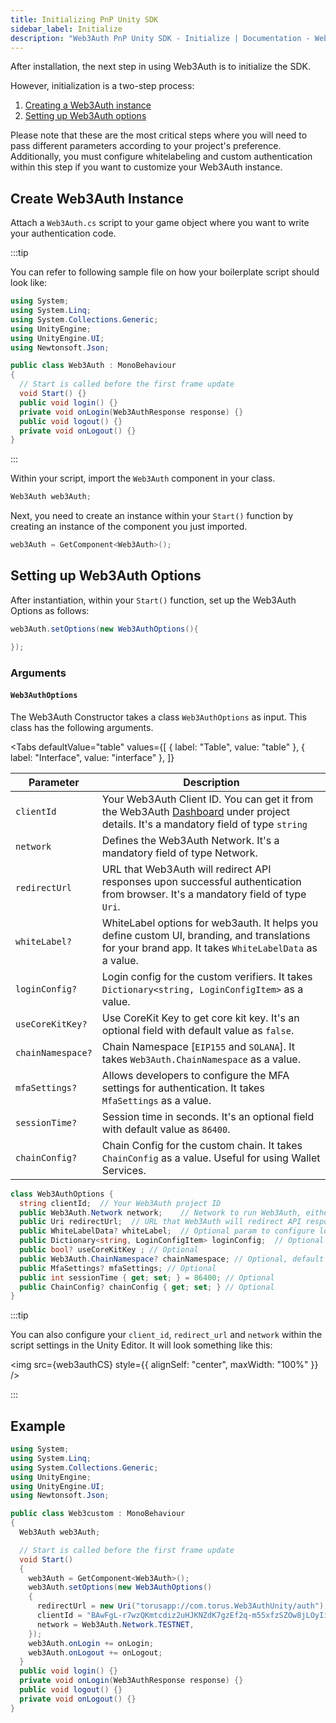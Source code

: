 ```yaml
---
title: Initializing PnP Unity SDK
sidebar_label: Initialize
description: "Web3Auth PnP Unity SDK - Initialize | Documentation - Web3Auth"
---
```




After installation, the next step in using Web3Auth is to initialize the SDK.

However, initialization is a two-step process:

1. [Creating a Web3Auth instance](#create-web3auth-instance)
2. [Setting up Web3Auth options](#setting-up-web3auth-options)

Please note that these are the most critical steps where you will need to pass different parameters
according to your project's preference. Additionally, you must configure whitelabeling and custom
authentication within this step if you want to customize your Web3Auth instance.

## Create Web3Auth Instance

Attach a `Web3Auth.cs` script to your game object where you want to write your authentication code.

:::tip

You can refer to following sample file on how your boilerplate script should look like:

```cs title="/Assets/Web3Auth.cs"
using System;
using System.Linq;
using System.Collections.Generic;
using UnityEngine;
using UnityEngine.UI;
using Newtonsoft.Json;

public class Web3Auth : MonoBehaviour
{
  // Start is called before the first frame update
  void Start() {}
  public void login() {}
  private void onLogin(Web3AuthResponse response) {}
  public void logout() {}
  private void onLogout() {}
}
```

:::

Within your script, import the `Web3Auth` component in your class.

```cs
Web3Auth web3Auth;
```

Next, you need to create an instance within your `Start()` function by creating an instance of the
component you just imported.

```cs
web3Auth = GetComponent<Web3Auth>();
```

## Setting up Web3Auth Options

After instantiation, within your `Start()` function, set up the Web3Auth Options as follows:

```cs
web3Auth.setOptions(new Web3AuthOptions(){

});
```

### Arguments

#### `Web3AuthOptions`

The Web3Auth Constructor takes a class `Web3AuthOptions` as input. This class has the following
arguments.

<Tabs
  defaultValue="table"
  values={[
    { label: "Table", value: "table" },
    { label: "Interface", value: "interface" },
  ]}
>

<TabItem value="table">

| Parameter         | Description                                                                                                                                                          |
| ----------------- | -------------------------------------------------------------------------------------------------------------------------------------------------------------------- |
| `clientId`        | Your Web3Auth Client ID. You can get it from the Web3Auth [Dashboard](https://dashboard.web3auth.io/) under project details. It's a mandatory field of type `string` |
| `network`         | Defines the Web3Auth Network. It's a mandatory field of type Network.                                                                                                |
| `redirectUrl`     | URL that Web3Auth will redirect API responses upon successful authentication from browser. It's a mandatory field of type `Uri`.                                     |
| `whiteLabel?`     | WhiteLabel options for web3auth. It helps you define custom UI, branding, and translations for your brand app. It takes `WhiteLabelData` as a value.                 |
| `loginConfig?`    | Login config for the custom verifiers. It takes `Dictionary<string, LoginConfigItem>` as a value.                                                                    |
| `useCoreKitKey?`  | Use CoreKit Key to get core kit key. It's an optional field with default value as `false`.                                                                           |
| `chainNamespace?` | Chain Namespace [`EIP155` and `SOLANA`]. It takes `Web3Auth.ChainNamespace` as a value.                                                                              |
| `mfaSettings?`    | Allows developers to configure the MFA settings for authentication. It takes `MfaSettings` as a value.                                                               |
| `sessionTime?`    | Session time in seconds. It's an optional field with default value as `86400`.                                                                                       |
| `chainConfig?`    | Chain Config for the custom chain. It takes `ChainConfig` as a value. Useful for using Wallet Services.                                                              |

</TabItem>

<TabItem value="interface">

```cs
class Web3AuthOptions {
  string clientId;  // Your Web3Auth project ID
  public Web3Auth.Network network;    // Network to run Web3Auth, either SAPPHIRE_MAINNET, SAPPHIRE_DEVNET, MAINNET, TESTNET, AQUA or CYAN
  public Uri redirectUrl;  // URL that Web3Auth will redirect API responses
  public WhiteLabelData? whiteLabel;  // Optional param to configure look
  public Dictionary<string, LoginConfigItem> loginConfig;  // Optional
  public bool? useCoreKitKey ; // Optional
  public Web3Auth.ChainNamespace? chainNamespace; // Optional, default is "EIP155"
  public MfaSettings? mfaSettings; // Optional
  public int sessionTime { get; set; } = 86400; // Optional
  public ChainConfig? chainConfig { get; set; } // Optional
}
```

</TabItem>

</Tabs>

:::tip

You can also configure your `client_id`, `redirect_url` and `network` within the script settings in
the Unity Editor. It will look something like this:

<img src={web3authCS} style={{ alignSelf: "center", maxWidth: "100%" }} />

:::

## Example

```cs
using System;
using System.Linq;
using System.Collections.Generic;
using UnityEngine;
using UnityEngine.UI;
using Newtonsoft.Json;

public class Web3custom : MonoBehaviour
{
  Web3Auth web3Auth;

  // Start is called before the first frame update
  void Start()
  {
    web3Auth = GetComponent<Web3Auth>();
    web3Auth.setOptions(new Web3AuthOptions()
    {
      redirectUrl = new Uri("torusapp://com.torus.Web3AuthUnity/auth"),
      clientId = "BAwFgL-r7wzQKmtcdiz2uHJKNZdK7gzEf2q-m55xfzSZOw8jLOyIi4AVvvzaEQO5nv2dFLEmf9LBkF8kaq3aErg",
      network = Web3Auth.Network.TESTNET,
    });
    web3Auth.onLogin += onLogin;
    web3Auth.onLogout += onLogout;
  }
  public void login() {}
  private void onLogin(Web3AuthResponse response) {}
  public void logout() {}
  private void onLogout() {}
}

```
